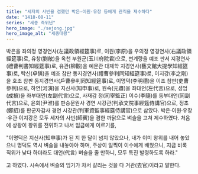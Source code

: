 ```yaml
---
title: "세자의 사빈을 겸했던 박은·이원·유창 등에게 관직을 제수하다"
date: "1418-08-11"
series: "세종 즉위년"
hero_image: "./sejong.jpg"
hero_image_alt: "세종대왕"
---
```


박은을 좌의정 영경연사(左議政領經筵事)로, 이원(李原)을 우의정 영경연사(右議政領經筵事)로, 유창(劉敞)을 옥천 부원군(玉川府院君)으로, 변계량을 예조 판서 지경연사(禮曹判書知經筵事)로, 유관(柳觀)을 예문관 대제학 지경연사(藝文館大提學知經筵事)로, 탁신(卓愼)을 예조 참판 동지경연사(禮曹參判同知經筵事)로, 이지강(李之剛)을 호조 참판 동지경연사(戶曹參判同知經筵事)로, 이명덕(李明德)을 이조 참판(吏曹參判)으로, 하연(河演)을 지신사(知申事)로, 원숙(元肅)을 좌대언(左代言)으로, 성엄(成揜)을 좌부대언(左副代言)으로, 사재감 정(司宰監正) 이수(李隨)를 동부대언(同副代言)으로, 윤회(尹淮)를 판승문원사 경연 시강관(判承文院事經筵侍講官)으로, 정초(鄭招)를 판군자감사 경연 시강관(判軍資監事經筵侍講官)으로 삼았다. 박은·이원·유창·유관·이지강은 모두 세자의 사빈(師賓)을 겸한 까닭으로 벼슬을 고쳐 제수하였다. 처음에 상왕이 왕위를 전위하고 나서 임금에게 이르기를,

"이명덕은 지신사(知申事)가 된 지 한 달이 넘지 않았으나, 내가 이미 왕위를 내어 놓았으니 명덕도 역시 벼슬을 내놓아야 하며, 주상이 일찍이 이수에게 배웠으니, 지금 비록 직위가 낮다 하더라도 대언(代言) 벼슬을 줄 만하니, 모두 특진 발령하도록 하라."

고 하였다. 시속에서 벼슬의 임기가 차서 갈리는 것을 다 거관(去官)이라고 말한다.